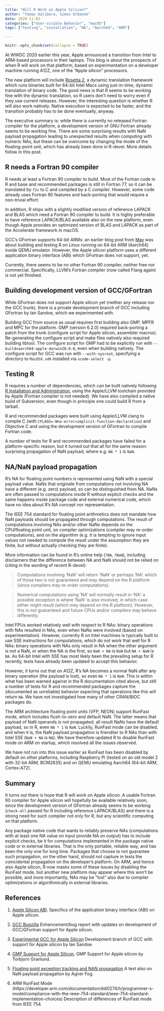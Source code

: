 ```yaml
---
title: "Will R Work on Apple Silicon?"
author: "Tomas Kalibera, Simon Urbanek"
date: 2020-11-02
categories: ["User-visible Behavior", "macOS"]
tags: ["testing", "installation", "NA", "Aarch64", "ARM"]

---
```


```r
knitr::opts_chunk$set(collapse = TRUE)
```

At WWDC 2020 earlier this year, Apple announced a transition from Intel to
ARM-based processors in their laptops.  This blog is about the prospects of
when R will work on that platform, based on experimentation on a developer
machine running A12Z, one of the "Apple silicon" processors.

The new platform will include
[Rosetta 2](https://developer.apple.com/documentation/apple_silicon/about_the_rosetta_translation_environment),
a dynamic translation framework
which runs binaries built for 64-bit Intel Macs using just-in-time, dynamic
translation of binary code. The good news is that R seems to be working fine
with the dynamic translation, so R users don't need to worry even if they use
current releases. However, the interesting question is whether R will also work
natively. Native execution is expected to be faster, and the transition
probably has to be done eventually, anyway.

The executive summary is: while there is currently no released Fortran
compiler for the platform, a development version of GNU Fortran already
seems to be working fine.  There are some surprising results with NaN
payload propagation leading to unexpected results when computing with
numeric NAs, but these can be overcome by changing the mode of the
floating-point unit, which has already been done in R-devel.  More details
follow in this post.

## R needs a Fortran 90 compiler

R needs at least a Fortran 90 compiler to build.  Most of the Fortran code
in R and base and recommended packages is still in Fortran 77, so it can be
translated by `f2c` to C and compiled by a C compiler. However, some code
already uses Fortran 90 features and back-porting that would require a 
non-trivial effort.

In addition, R ships with a slightly modified version of reference LAPACK
and BLAS which need a Fortran 90 compiler to build.  It is highly preferable
to have reference LAPACK/BLAS available also on the new platform, even though
Apple provides an optimized version of BLAS and LAPACK as part of the Accelerate
framework in macOS.

GCC's GFortran supports 64-bit ARMs: an earlier blog post
from [May](https://developer.r-project.org/Blog/public/20/05/29/testing-r-on-emulated-platforms)
was about building and testing R on Linux running on 64-bit ARM (Aarch64)
inside QEMU emulator.  However, the Apple silicon platform uses a different
application binary interface (ABI) which GFortran does not support, yet.

Currently, there seems to be no other Fortran 90 compiler, neither free nor
commercial.  Specifically, LLVM's Fortran compiler (now called Flang again)
is not yet finished.

## Building development version of GCC/GFortran

While GFortran does not support Apple silicon yet (neither any release nor
the GCC trunk), there is a private development branch of GCC including
GFortran by Ian Sandoe, which we experimented with. 

Building GCC from source as usual requires first building also GMP, MPFR and
MPC for the platform.  GMP (version 6.2.0) required back-porting a patch
from the trunk (configure script for Apple silicon, assembler macros). 
Re-generating the configure script and make files natively also required
building libtool.  The configure script for GMP had to be explicitly run
with `--build=aarch64-apple-darwin20.0.0`, even when building natively.  The
configure script for GCC was run with `--with-sysroot`, specifying a
directory to `MacOSX.sdk` installed via `xcode-select -p`.

## Testing R

R requires a number of dependencies, which can be built natively following
[R Installation and Administration](https://cran.r-project.org/doc/manuals/r-release/R-admin.html#Installing-R-under-macOS),
using the Apple/LLVM toolchain provided by Apple (Fortran compiler is not needed).
We have also compiled a native build of Subversion, even though in principle
one could build R from a tarball.

R and recommended packages were built using Apple/LLVM clang to compile C
(with `CFLAGS=-Wno-error=implicit-function-declaration`) and Objective C and
using the development version of GFortran to compile Fortran code.

A number of tests for R and recommended packages have failed for a
platform-specific reason, but it turned out that all for the same reason:
surprising propagation of NaN payload, where e.g.  `NA * 1` is `NaN`.

## NA/NaN payload propagation

R's NA for floating point numbers is represented using NaN with a special
payload value.  NaNs that originate from computations not involving NA have
a different (e.g.  zero) payload, so can be distinguished from NA.  NaNs are
often passed to computations inside R without explicit checks and the same
happens inside package code and external numerical code, which have no idea
about R's NA concept nor representation.

The IEEE 754 standard for floating point arithmetics does not mandate how
NaN payloads should be propagated through computations.  The result of
computations involving NAs and/or other NaNs depends on the CPU/floating
point unit, on compiler optimizations (compiler may re-order computations),
and on the algorithm (e.g.  it is tempting to ignore input values not needed
to compute the result under the assumption they are finite, but without
actually checking they are finite).

More information can be found in R's online help (`?NA`, `?NaN`), including
disclaimers that the difference between NA and NaN should not be relied on
(citing in the wording of recent R-devel):

> Computations involving ‘NaN’ will return ‘NaN’ or perhaps ‘NA’: which of
those two is not guaranteed and may depend on the R platform (since
compilers may re-order computations).

> Numerical computations using ‘NA’ will normally result in ‘NA’: a possible
exception is where ‘NaN’ is also involved, in which case either might result
(which may depend on the R platform).  However, this is not guaranteed and
future CPUs and/or compilers may behave differently.

Intel FPUs worked relatively well with respect to R NAs: binary operations with
NAs resulted in NAs, even when NaNs were involved (based on experimentation).
However, currently R on Intel machines is typically built to use SSE
instructions for computations, which do not work that well for R NAs: binary
operations with NAs only result in NA when the other argument is not a NaN, or
when the NA is the first, so `NaN + NA` is `NaN` but `NA + NaN` is `NA`. As
64-bit Intel with SSE has most likely been the prevailing setup for R recently,
tests have already been updated to accept this behavior.

However, it turns out that on A12Z, R's NA becomes a normal NaN after any
binary operation (the payload is lost), so even `NA * 1` is `NaN`.  This is
within what has been warned against in the R documentation cited above, but
still a number of tests for R and recommended packages capture the
(documented as unreliable) behavior expecting that operations like this
will return `NA`.  We have not investigated how many of other CRAN/BIOC
packages do.

The ARM architecture floating point units (VFP, NEON) support RunFast mode,
which includes flush-to-zero and default NaN.  The latter means that payload
of NaN operands is not propagated, all result NaNs have the default payload,
so in R, even `NA * 1` is `NaN`.  Luckily, RunFast mode can be disabled, and
when it is, the NaN payload propagation is friendlier to R NAs than with
Intel SSE (`NaN + NA` is `NA`).  We have therefore updated R to disable
RunFast mode on ARM on startup, which resolved all the issues observed.

We have not run into this issue earlier as RunFast has been disabled by
default on other platforms, including Raspberry Pi (tested on an old model 2
with 32-bit ARM, BCM2835) and on QEMU emulating Aarch64 (64-bit ARM,
Cortex-A72).

## Summary

It turns out there is hope that R will work on Apple silicon.  A usable Fortran
90 compiler for Apple silicon will hopefully be available relatively soon, since
the development version of GFortran already seems to be working (`check-all`
passed for R including reference LAPACK/BLAS) and there is a strong need for
such compiler not only for R, but any scientific computing on that platform.

Any package native code that wants to reliably preserve NAs (computations
with at least one NA value on input provide NA on output) has to include
explicit checks, be it for computations implemented in the package native
code or in external libraries.  That is the only portable, reliable way, and
has been the only one for long time. Packages that choose to not guarantee such
propagation, on the other hand, should not capture in tests the
coincidental propagation on the developer's platform.  On ARM, and hence
also Apple silicon, R now masks some of these issues by disabling the
RunFast mode, but another new platform may appear where this won't be
possible, and more importantly, NAs may be "lost" also due to compiler
optimizations or algorithmically in external libraries.

## References

1. [Apple Silicon ABI](https://developer.apple.com/documentation/xcode/writing_arm64_code_for_apple_platforms). 
   Specifics of the application binary interface (ABI) on Apple silicon.

2. [GCC Bugzilla](https://gcc.gnu.org/bugzilla/show_bug.cgi?id=96168)
   Enhancement/bug report with updates on development of GCC/GFortran support for Apple silicon.

3. [Experimental GCC for Apple Silicon](https://github.com/iains/gcc-darwin-arm64)
   Development branch of GCC with support for Apple silicon by Ian Sandoe.

4. [GMP Support for Apple Silicon](https://gmplib.org/list-archives/gmp-commit/2020-July/003005.html).
   GMP Support for Apple silicon by Torbjorn Granlund.

5. [Floating point exception tracking and NAN propagation](https://www.agner.org/optimize/nan_propagation.pdf)
   A text also on NaN payload propagation by Agner Fog.

6. ARM RunFast Mode (https://developer.arm.com/documentation/ddi0274/h/programmer-s-model/compliance-with-the-ieee-754-standard/ieee-754-standard-implementation-choices)
   Description of differences of RunFast mode from IEEE 754.
